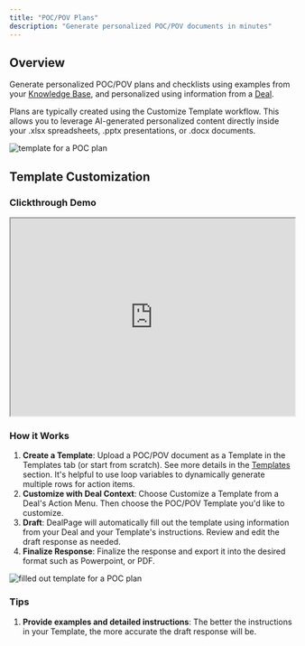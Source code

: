 ```yaml
---
title: "POC/POV Plans"
description: "Generate personalized POC/POV documents in minutes"
---
```

## Overview
Generate personalized POC/POV plans and checklists using examples from your [Knowledge Base](../usage/knowledge-base), and personalized using information from a [Deal](../usage/deals).

Plans are typically created using the Customize Template workflow. This allows you to leverage AI-generated personalized content directly inside your .xlsx spreadsheets, .pptx presentations, or .docx documents.

<img src="/images/poc-template.png" alt="template for a POC plan" />


## Template Customization
### Clickthrough Demo
<iframe src="https://dealpage.storylane.io/demo/b2d38hqumrce" width="100%" height="350" allow="fullscreen"> </iframe>

### How it Works
1. **Create a Template**: Upload a POC/POV document as a Template in the Templates tab (or start from scratch). See more details in the [Templates](../usage/templates) section. It's helpful to use loop variables to dynamically generate multiple rows for action items.
2. **Customize with Deal Context**: Choose Customize a Template from a Deal's Action Menu. Then choose the POC/POV Template you'd like to customize. 
3. **Draft**: DealPage will automatically fill out the template using information from your Deal and your Template's instructions. Review and edit the draft response as needed.
4. **Finalize Response**: Finalize the response and export it into the desired format such as Powerpoint, or PDF.

<img src="/images/poc-filled.png" alt="filled out template for a POC plan" />


### Tips
1. **Provide examples and detailed instructions**: The better the instructions in your Template, the more accurate the draft response will be.